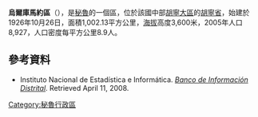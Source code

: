 '''烏爾庫馬約區'''（{{lang-es|Distrito de Ulcumayo}}），是[[秘魯|秘魯]]的一個區，位於該國中部[[胡寧大區|胡寧大區]]的[[胡寧省|胡寧省]]，始建於1926年10月26日，面積1,002.13平方公里，[[海拔|海拔]]高度3,600米，2005年人口8,927，人口密度每平方公里8.9人。

==參考資料==
*{{es icon}} Instituto Nacional de Estadística e Informática. ''[https://web.archive.org/web/20080423164200/http://desa.inei.gob.pe/mapas/bid/ Banco de Información Distrital]''. Retrieved April 11, 2008.

{{Peru-geo-stub}}
[[Category:秘魯行政區|Category:秘魯行政區]]